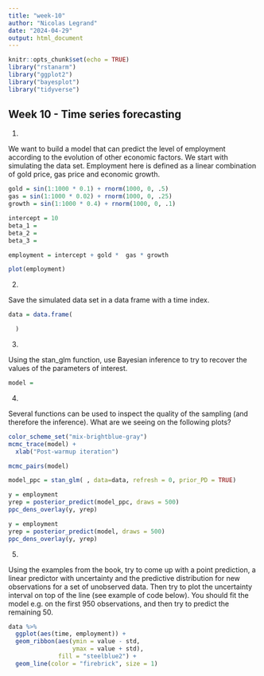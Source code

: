 ```yaml
---
title: "week-10"
author: "Nicolas Legrand"
date: "2024-04-29"
output: html_document
---
```


```r
knitr::opts_chunk$set(echo = TRUE)
library("rstanarm")
library("ggplot2")
library("bayesplot")
library("tidyverse")
```

## Week 10 - Time series forecasting

1.

We want to build a model that can predict the level of employment according to the evolution of other economic factors. We start with simulating the data set. Employment here is defined as a linear combination of gold price, gas price and economic growth.


```r
gold = sin(1:1000 * 0.1) + rnorm(1000, 0, .5)
gas = sin(1:1000 * 0.02) + rnorm(1000, 0, .25)
growth = sin(1:1000 * 0.4) + rnorm(1000, 0, .1)

intercept = 10
beta_1 = 
beta_2 = 
beta_3 =

employment = intercept + gold *  gas * growth

plot(employment)
```

2.

Save the simulated data set in a data frame with a time index.

```r
data = data.frame(

  )
```

3.

Using the stan_glm function, use Bayesian inference to try to recover the values of the parameters of interest.

```r
model = 
```

4.

Several functions can be used to inspect the quality of the sampling (and therefore the inference). What are we seeing on the following plots?


```r
color_scheme_set("mix-brightblue-gray")
mcmc_trace(model) + 
  xlab("Post-warmup iteration")
```

```r
mcmc_pairs(model)
```

```r
model_ppc = stan_glm( , data=data, refresh = 0, prior_PD = TRUE)
```


```r
y = employment
yrep = posterior_predict(model_ppc, draws = 500)
ppc_dens_overlay(y, yrep)
```

```r
y = employment
yrep = posterior_predict(model, draws = 500)
ppc_dens_overlay(y, yrep)
```

5.

Using the examples from the book, try to come up with a point prediction, a linear predictor with uncertainty and the predictive distribution for new observations for a set of unobserved data. Then try to plot the uncertainty interval on top of the line (see example of code below). You should fit the model e.g. on the first 950 observations, and then try to predict the remaining 50.


```r
data %>% 
  ggplot(aes(time, employment)) + 
  geom_ribbon(aes(ymin = value - std,
                  ymax = value + std),
              fill = "steelblue2") +
  geom_line(color = "firebrick", size = 1)
```


